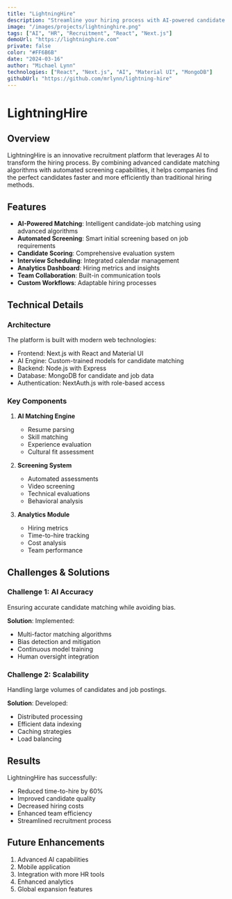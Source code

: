 ```yaml
---
title: "LightningHire"
description: "Streamline your hiring process with AI-powered candidate matching and automated screening."
image: "/images/projects/lightninghire.png"
tags: ["AI", "HR", "Recruitment", "React", "Next.js"]
demoUrl: "https://lightninghire.com"
private: false
color: "#FF6B6B"
date: "2024-03-16"
author: "Michael Lynn"
technologies: ["React", "Next.js", "AI", "Material UI", "MongoDB"]
githubUrl: "https://github.com/mrlynn/lightning-hire"
---
```


# LightningHire

## Overview
LightningHire is an innovative recruitment platform that leverages AI to transform the hiring process. By combining advanced candidate matching algorithms with automated screening capabilities, it helps companies find the perfect candidates faster and more efficiently than traditional hiring methods.

## Features
- **AI-Powered Matching**: Intelligent candidate-job matching using advanced algorithms
- **Automated Screening**: Smart initial screening based on job requirements
- **Candidate Scoring**: Comprehensive evaluation system
- **Interview Scheduling**: Integrated calendar management
- **Analytics Dashboard**: Hiring metrics and insights
- **Team Collaboration**: Built-in communication tools
- **Custom Workflows**: Adaptable hiring processes

## Technical Details

### Architecture
The platform is built with modern web technologies:
- Frontend: Next.js with React and Material UI
- AI Engine: Custom-trained models for candidate matching
- Backend: Node.js with Express
- Database: MongoDB for candidate and job data
- Authentication: NextAuth.js with role-based access

### Key Components
1. **AI Matching Engine**
   - Resume parsing
   - Skill matching
   - Experience evaluation
   - Cultural fit assessment

2. **Screening System**
   - Automated assessments
   - Video screening
   - Technical evaluations
   - Behavioral analysis

3. **Analytics Module**
   - Hiring metrics
   - Time-to-hire tracking
   - Cost analysis
   - Team performance

## Challenges & Solutions

### Challenge 1: AI Accuracy
Ensuring accurate candidate matching while avoiding bias.

**Solution**: Implemented:
- Multi-factor matching algorithms
- Bias detection and mitigation
- Continuous model training
- Human oversight integration

### Challenge 2: Scalability
Handling large volumes of candidates and job postings.

**Solution**: Developed:
- Distributed processing
- Efficient data indexing
- Caching strategies
- Load balancing

## Results
LightningHire has successfully:
- Reduced time-to-hire by 60%
- Improved candidate quality
- Decreased hiring costs
- Enhanced team efficiency
- Streamlined recruitment process

## Future Enhancements
1. Advanced AI capabilities
2. Mobile application
3. Integration with more HR tools
4. Enhanced analytics
5. Global expansion features 